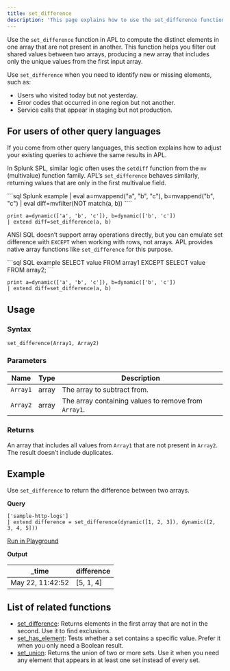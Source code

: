 ```yaml
---
title: set_difference
description: 'This page explains how to use the set_difference function in APL.'
---
```


Use the `set_difference` function in APL to compute the distinct elements in one array that are not present in another. This function helps you filter out shared values between two arrays, producing a new array that includes only the unique values from the first input array.

Use `set_difference` when you need to identify new or missing elements, such as:

- Users who visited today but not yesterday.
- Error codes that occurred in one region but not another.
- Service calls that appear in staging but not production.

## For users of other query languages

If you come from other query languages, this section explains how to adjust your existing queries to achieve the same results in APL.

<AccordionGroup>
<Accordion title="Splunk SPL users">

In Splunk SPL, similar logic often uses the `setdiff` function from the `mv` (multivalue) function family. APL’s `set_difference` behaves similarly, returning values that are only in the first multivalue field.

<CodeGroup>
```sql Splunk example
| eval a=mvappend("a", "b", "c"), b=mvappend("b", "c")
| eval diff=mvfilter(NOT match(a, b))
````

```kusto APL equivalent
print a=dynamic(['a', 'b', 'c']), b=dynamic(['b', 'c'])
| extend diff=set_difference(a, b)
```

</CodeGroup>

</Accordion>
<Accordion title="ANSI SQL users">

ANSI SQL doesn’t support array operations directly, but you can emulate set difference with `EXCEPT` when working with rows, not arrays. APL provides native array functions like `set_difference` for this purpose.

<CodeGroup>
```sql SQL example
SELECT value FROM array1
EXCEPT
SELECT value FROM array2;
```

```kusto APL equivalent
print a=dynamic(['a', 'b', 'c']), b=dynamic(['b', 'c'])
| extend diff=set_difference(a, b)
```

</CodeGroup>

</Accordion>
</AccordionGroup>

## Usage

### Syntax

```kusto
set_difference(Array1, Array2)
```

### Parameters

| Name     | Type  | Description                                          |
| -------- | ----- | ---------------------------------------------------- |
| `Array1` | array | The array to subtract from.                          |
| `Array2` | array | The array containing values to remove from `Array1`. |

### Returns

An array that includes all values from `Array1` that are not present in `Array2`. The result doesn’t include duplicates.

## Example

Use `set_difference` to return the difference between two arrays.

**Query**

```kusto
['sample-http-logs']
| extend difference = set_difference(dynamic([1, 2, 3]), dynamic([2, 3, 4, 5]))
```

[Run in Playground](https://play.axiom.co/axiom-play-qf1k/query?initForm=%7B%22apl%22%3A%22%5B'sample-http-logs'%5D%20%7C%20extend%20difference%20%3D%20set_difference(dynamic(%5B1%2C%202%2C%203%5D)%2C%20dynamic(%5B2%2C%203%2C%204%2C%205%5D))%22%7D)

**Output**

| _time            | difference |
| ---------------- | --- |
| May 22, 11:42:52 | [5, 1, 4] |

## List of related functions

- [set_difference](apl/scalar-functions/mathematical-functions/set-difference): Returns elements in the first array that are not in the second. Use it to find exclusions.
- [set_has_element](/apl/scalar-functions/mathematical-functions/set-has-element): Tests whether a set contains a specific value. Prefer it when you only need a Boolean result.
- [set_union](/apl/scalar-functions/mathematical-functions/set-union): Returns the union of two or more sets. Use it when you need any element that appears in at least one set instead of every set.